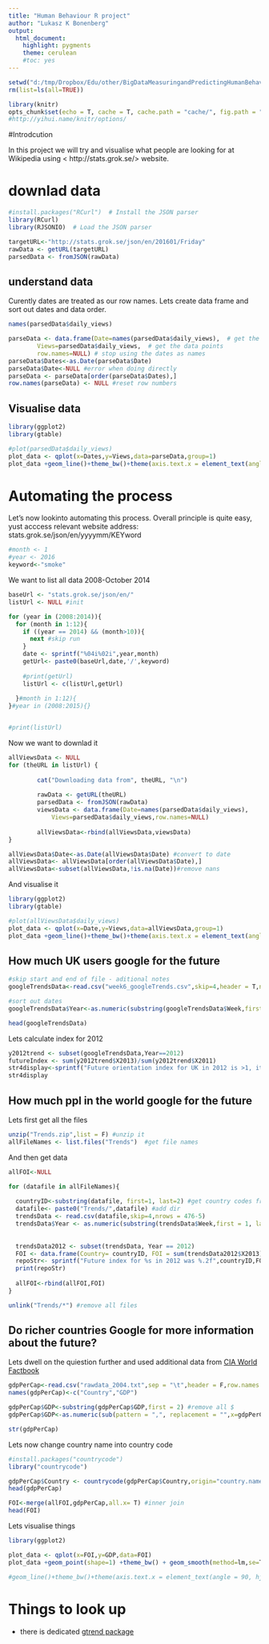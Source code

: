 ```yaml
---
title: "Human Behaviour R project"
author: "Lukasz K Bonenberg"
output:
  html_document:
    highlight: pygments
    theme: cerulean
    #toc: yes
---
```


```r
setwd("d:/tmp/Dropbox/Edu/other/BigDataMeasuringandPredictingHumanBehaviour/")
rm(list=ls(all=TRUE))

library(knitr)
opts_chunk$set(echo = T, cache = T, cache.path = "cache/", fig.path = "figure/", warning = FALSE,error=FALSE,message=F,strip.white=T)
#http://yihui.name/knitr/options/
```


#<a name="intro">Introdcution</a> 

In this project we will try and visualise what people are looking for at Wikipedia using < http://stats.grok.se/> website. 


# downlad data

```r
#install.packages("RCurl")  # Install the JSON parser
library(RCurl)
library(RJSONIO)  # Load the JSON parser

targetURL<-"http://stats.grok.se/json/en/201601/Friday"
rawData <- getURL(targetURL)
parsedData <- fromJSON(rawData)

```

## understand data

Curently dates are treated as our row names. Lets create data frame and sort out dates and data order.

```r
names(parsedData$daily_views)

parseData <- data.frame(Date=names(parsedData$daily_views),  # get the names
        Views=parsedData$daily_views,  # get the data points
        row.names=NULL) # stop using the dates as names
parseData$Dates<-as.Date(parseData$Date)
parseData$Date<-NULL #error when doing directly
parseData <- parseData[order(parseData$Dates),]
row.names(parseData) <- NULL #reset row numbers

```


## Visualise data

```r
library(ggplot2)
library(gtable)

#plot(parsedData$daily_views)
plot_data <- qplot(x=Dates,y=Views,data=parseData,group=1)
plot_data +geom_line()+theme_bw()+theme(axis.text.x = element_text(angle = 90, hjust = 1))

```


# Automating the process

Let's now lookinto automating this process. Overall principle is quite easy, yust acccess relevant website address: stats.grok.se/json/en/yyyymm/KEYword 

```r
#month <- 1
#year <- 2016
keyword<-"smoke"
```

We want to list all data 2008-October 2014

```r

baseUrl <- "stats.grok.se/json/en/"
listUrl <- NULL #init

for (year in (2008:2014)){
  for (month in 1:12){
    if ((year == 2014) && (month>10)){
      next #skip run
    }
    date <- sprintf("%04i%02i",year,month)
    getUrl<- paste0(baseUrl,date,'/',keyword)
    
    #print(getUrl)
    listUrl <- c(listUrl,getUrl)
  
  }#month in 1:12){
}#year in (2008:2015){}


#print(listUrl)
```

Now we want to downlad it

```r
allViewsData <- NULL
for (theURL in listUrl) {
    
        cat("Downloading data from", theURL, "\n") 
        
        rawData <- getURL(theURL)
        parsedData <- fromJSON(rawData)
        viewsData <- data.frame(Date=names(parsedData$daily_views),
            Views=parsedData$daily_views,row.names=NULL)
                    
        allViewsData<-rbind(allViewsData,viewsData)
}

allViewsData$Date<-as.Date(allViewsData$Date) #convert to date
allViewsData<- allViewsData[order(allViewsData$Date),]
allViewsData<-subset(allViewsData,!is.na(Date))#remove nans


```

And visualise it


```r
library(ggplot2)
library(gtable)

#plot(allViewsData$daily_views)
plot_data <- qplot(x=Date,y=Views,data=allViewsData,group=1)
plot_data +geom_line()+theme_bw()+theme(axis.text.x = element_text(angle = 90, hjust = 1))

```


## How much UK users google for the future

```r

#skip start and end of file - aditional notes
googleTrendsData<-read.csv("week6_googleTrends.csv",skip=4,header = T,nrow=582-5)

#sort out dates
googleTrendsData$Year<-as.numeric(substring(googleTrendsData$Week,first = 1,last = 4))

head(googleTrendsData)

```

Lets calculate index for 2012

```r
y2012trend <- subset(googleTrendsData,Year==2012)
futureIndex <- sum(y2012trend$X2013)/sum(y2012trend$X2011)
str4display<-sprintf("Future orientation index for UK in 2012 is >1, it is %.2f",futureIndex)
str4display
```


## How much ppl in the world google for the future


Lets first get all the files

```r
unzip("Trends.zip",list = F) #unzip it
allFileNames <- list.files("Trends")  #get file names

```


And then get data

```r
allFOI<-NULL

for (datafile in allFileNames){
  
  countryID<-substring(datafile, first=1, last=2) #get country codes from file name
  datafile<- paste0("Trends/",datafile) #add dir
  trendsData <- read.csv(datafile,skip=4,nrows = 476-5)
  trendsData$Year <- as.numeric(substring(trendsData$Week,first = 1, last = 4))
  
  
  trendsData2012 <- subset(trendsData, Year == 2012)
  FOI <- data.frame(Country= countryID, FOI = sum(trendsData2012$X2013)/ sum(trendsData2012$X2011))
  repoStr<- sprintf("Future index for %s in 2012 was %.2f",countryID,FOI[2])
  print(repoStr)
  
  allFOI<-rbind(allFOI,FOI)
}

unlink("Trends/*") #remove all files
```


## Do richer countries Google for more information about the future?

Lets dwell on the quiestion further and used additional data from [CIA World Factbook ](https://www.cia.gov/library/publications/the-world-factbook/)


```r
gdpPerCap<-read.csv("rawdata_2004.txt",sep = "\t",header = F,row.names = 1)
names(gdpPerCap)<-c("Country","GDP")

gdpPerCap$GDP<-substring(gdpPerCap$GDP,first = 2) #remove all $
gdpPerCap$GDP<-as.numeric(sub(pattern = ",", replacement = "",x=gdpPerCap$GDP)) #remove all commas

str(gdpPerCap)
```

Lets now change country name into country code

```r
#install.packages("countrycode")
library("countrycode")

gdpPerCap$Country <- countrycode(gdpPerCap$Country,origin="country.name", destination="iso2c") 
head(gdpPerCap)

FOI<-merge(allFOI,gdpPerCap,all.x= T) #inner join
head(FOI)

```


Lets visualise things

```r
library(ggplot2)

plot_data <- qplot(x=FOI,y=GDP,data=FOI)
plot_data +geom_point(shape=1) +theme_bw() + geom_smooth(method=lm,se=T)  #Add linear regression line

#geom_line()+theme_bw()+theme(axis.text.x = element_text(angle = 90, hjust = 1))

```




# Things to look up

* there is dedicated [gtrend package](https://github.com/PMassicotte/gtrendsR)

